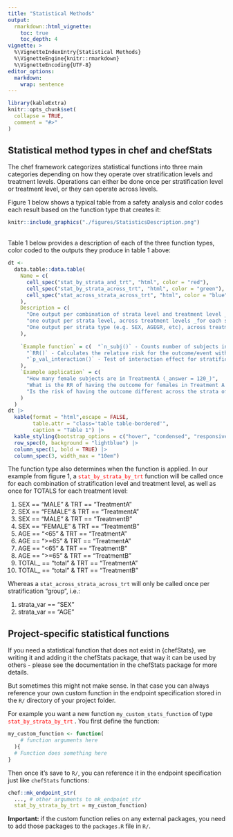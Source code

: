 ```yaml
---
title: "Statistical Methods"
output: 
  rmarkdown::html_vignette:
    toc: true
    toc_depth: 4
vignette: >
  %\VignetteIndexEntry{Statistical Methods}
  %\VignetteEngine{knitr::rmarkdown}
  %\VignetteEncoding{UTF-8} 
editor_options: 
  markdown: 
    wrap: sentence
---
```


```r
library(kableExtra)
knitr::opts_chunk$set(
  collapse = TRUE,
  comment = "#>"
)
```

## Statistical method types in chef and chefStats

The chef framework categorizes statistical functions into three main categories depending on how they operate over stratification levels and treatment levels. Operations can either be done once per stratification level or treatment level, or they can operate across levels. 

Figure 1 below shows a typical table from a safety analysis and color codes each result based on the function type that creates it:

```r
knitr::include_graphics("./figures/StatisticsDescription.png")
```

<br>
Table 1 below provides a description of each of the three function types, color coded to the outputs they produce in table 1 above:

```r
dt <-
  data.table::data.table(
    Name = c(
      cell_spec("stat_by_strata_and_trt", "html", color = "red"),
      cell_spec("stat_by_strata_across_trt", "html", color = "green"),
      cell_spec("stat_across_strata_across_trt", "html", color = "blue")
    ),
    Description = c(
      "One output per combination of strata level and treatment level _for each strata type_ (e.g. SEX, AGEGR, etc): ",
      "one output per strata level, across treatment levels _for each strata type_ (e.g. SEX, AGEGR, etc): ",
      "One output per strata type (e.g. SEX, AGEGR, etc), across treatment levels"
    ),
    
    `Example function` = c(  "`n_subj()` - Counts number of subjects in each stratification level and treatment level",
      "`RR()` - Calculates the relative risk for the outcome/event within a stratification level",
      "`p_val_interaction()` - Test of interaction effect for stratification level"
    ),
    `Example application` = c(
      "How many female subjects are in TreatmentA (_answer = 120_)",
      "What is the RR of having the outcome for females in Treatment A as compared to females in Treatment B (_answer = 15_)",
      "Is the risk of having the outcome different across the strata of SEX"
    )
  )
dt |>
  kable(format = "html",escape = FALSE,
        table.attr = "class='table table-bordered'",
        caption = "Table 1") |>
  kable_styling(bootstrap_options = c("hover", "condensed", "responsive")) |>
  row_spec(0, background = "lightblue") |>
  column_spec(1, bold = TRUE) |> 
  column_spec(3, width_max = "10em")

```


 
The function type also determines when the function is applied. In our example from figure 1, a <code style="color: red;">stat_by_strata_by_trt</code> function will be called once for each combination of stratification level and treatment level, as well as once for TOTALS for each treatment level: 

  1. SEX == "MALE" & TRT == "TreatmentA"
  2. SEX == "FEMALE" & TRT == "TreatmentA"
  3. SEX == "MALE" & TRT == "TreatmentB"
  3. SEX == "FEMALE" & TRT == "TreatmentB"
  3. AGE == "<65" & TRT == "TreatmentA" 
  3. AGE == ">=65" & TRT == "TreatmentA"
  3. AGE == "<65" & TRT == "TreatmentB"
  3. AGE == ">=65" & TRT == "TreatmentB"
  3. TOTAL_ == "total" & TRT == "TreatmentA"
  3. TOTAL_ == "total" & TRT == "TreatmentB"

Whereas a `stat_across_strata_across_trt` will only be called once per stratification "group", i.e.:
  
  1. strata_var == "SEX"
  1. strata_var == "AGE"

## Project-specific statistical functions

If you need a statistical function that does not exist in {chefStats}, we writing it and adding it the chefStats package, that way it can be used by others - please see the documentation in the chefStats package for more details.

But sometimes this might not make sense. In that case you can always reference your own custom function in the endpoint specification stored in the `R/` directory of your project folder.

For example you want a new function `my_custom_stats_function` of type <code style="color: red;">stat_by_strata_by_trt</code> . You first define the function:
```r
my_custom_function <- function(
    # function arguments here
  ){
  # Function does something here
}
```
Then once it's save to `R/`, you can reference it in the endpoint specification just like `chefStats` functions:

```r
chef::mk_endpoint_str(
  ..., # other arguments to mk_endpoint_str
  stat_by_strata_by_trt = my_custom_function)
```

__Important:__ if the custom function relies on any external packages, you need to add those packages to the `packages.R` file in `R/`.


